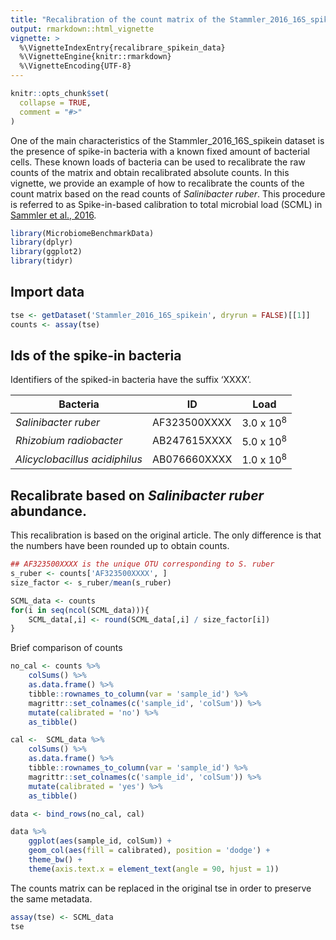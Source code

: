 ```yaml
---
title: "Recalibration of the count matrix of the Stammler_2016_16S_spikein dataset"
output: rmarkdown::html_vignette
vignette: >
  %\VignetteIndexEntry{recalibrare_spikein_data}
  %\VignetteEngine{knitr::rmarkdown}
  %\VignetteEncoding{UTF-8}
---
```


```r
knitr::opts_chunk$set(
  collapse = TRUE,
  comment = "#>"
)
```

One of the main characteristics of the Stammler_2016_16S_spikein
dataset is the presence of spike-in bacteria with a known fixed amount of 
bacterial cells. These known loads of bacteria can be used to recalibrate the
raw counts of the matrix and obtain recalibrated absolute counts. In this 
vignette, we provide an example of how to recalibrate the counts of the count
matrix based on the read counts of *Salinibacter ruber*. This procedure is
referred to as  Spike-in-based calibration to total microbial load (SCML) in 
[Sammler et al., 2016](https://doi.org/10.1186/s40168-016-0175-0).

```r
library(MicrobiomeBenchmarkData)
library(dplyr)
library(ggplot2)
library(tidyr)
```

## Import data

```r
tse <- getDataset('Stammler_2016_16S_spikein', dryrun = FALSE)[[1]]
counts <- assay(tse)
```

## Ids of the spike-in bacteria

Identifiers of the spiked-in bacteria have the suffix 'XXXX'.

| Bacteria | ID | Load |
| -------- | -- | ---- |
| *Salinibacter ruber* | AF323500XXXX | 3.0 x 10<sup>8</sup> |
| *Rhizobium radiobacter* | AB247615XXXX | 5.0 x 10<sup>8</sup> |
| *Alicyclobacillus acidiphilus* | AB076660XXXX | 1.0 x 10<sup>8</sup> |


## Recalibrate based on *Salinibacter ruber* abundance.

This recalibration is based on the original article. The only difference is that
the numbers have been rounded up to obtain counts.

```r
## AF323500XXXX is the unique OTU corresponding to S. ruber
s_ruber <- counts['AF323500XXXX', ]
size_factor <- s_ruber/mean(s_ruber)

SCML_data <- counts 
for(i in seq(ncol(SCML_data))){
    SCML_data[,i] <- round(SCML_data[,i] / size_factor[i])
}
```


Brief comparison of counts

```r

no_cal <- counts %>% 
    colSums() %>% 
    as.data.frame() %>% 
    tibble::rownames_to_column(var = 'sample_id') %>% 
    magrittr::set_colnames(c('sample_id', 'colSum')) %>% 
    mutate(calibrated = 'no') %>% 
    as_tibble()

cal <-  SCML_data %>% 
    colSums() %>% 
    as.data.frame() %>% 
    tibble::rownames_to_column(var = 'sample_id') %>% 
    magrittr::set_colnames(c('sample_id', 'colSum')) %>% 
    mutate(calibrated = 'yes') %>% 
    as_tibble()

data <- bind_rows(no_cal, cal)

data %>% 
    ggplot(aes(sample_id, colSum)) + 
    geom_col(aes(fill = calibrated), position = 'dodge') +
    theme_bw() +
    theme(axis.text.x = element_text(angle = 90, hjust = 1))

```

The counts matrix can be replaced in the original tse in order to preserve the
same metadata.

```r
assay(tse) <- SCML_data
tse
```






